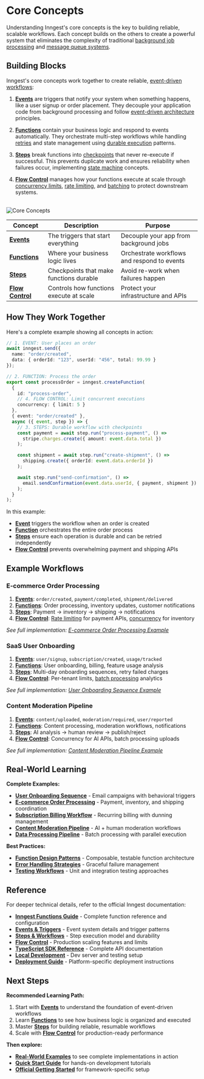 # Core Concepts

Understanding Inngest's core concepts is the key to building reliable, scalable workflows. Each concept builds on the others to create a powerful system that eliminates the complexity of traditional [background job processing](https://en.wikipedia.org/wiki/Job_queue) and [message queue systems](https://en.wikipedia.org/wiki/Message_queue).

## Building Blocks
Inngest's core concepts work together to create reliable, [event-driven workflows](https://en.wikipedia.org/wiki/Event-driven_architecture):

1. **[Events](/concepts/events)** are triggers that notify your system when something happens, like a user signup or order placement. They decouple your application code from background processing and follow [event-driven architecture](https://en.wikipedia.org/wiki/Event-driven_architecture) principles.

2. **[Functions](/concepts/functions)** contain your business logic and respond to events automatically. They orchestrate multi-step workflows while handling [retries](https://www.inngest.com/docs/features/inngest-functions/retries) and state management using [durable execution](https://temporal.io/blog/what-is-durable-execution) patterns.

3. **[Steps](/concepts/steps)** break functions into [checkpoints](https://www.inngest.com/docs/features/inngest-functions/steps-workflows#how-steps-work) that never re-execute if successful. This prevents duplicate work and ensures reliability when failures occur, implementing [state machine](https://en.wikipedia.org/wiki/Finite-state_machine) concepts.

4. **[Flow Control](/concepts/flow-control)** manages how your functions execute at scale through [concurrency limits](https://www.inngest.com/docs/features/inngest-functions/flow-control), [rate limiting](https://en.wikipedia.org/wiki/Rate_limiting), and [batching](https://www.inngest.com/docs/features/inngest-functions/flow-control#batching-events) to protect downstream systems. <br/> <br/>

<img src="/core.png" alt="Core Concepts" />

| Concept | Description | Purpose |
|---------|-------------|---------|
| **[Events](/concepts/events)** | The triggers that start everything | Decouple your app from background jobs |
| **[Functions](/concepts/functions)** | Where your business logic lives | Orchestrate workflows and respond to events |
| **[Steps](/concepts/steps)** | Checkpoints that make functions durable | Avoid re-work when failures happen |
| **[Flow Control](/concepts/flow-control)** | Controls how functions execute at scale | Protect your infrastructure and APIs |

## How They Work Together
Here's a complete example showing all concepts in action:

```typescript
// 1. EVENT: User places an order
await inngest.send({
  name: "order/created",
  data: { orderId: "123", userId: "456", total: 99.99 }
});

// 2. FUNCTION: Process the order
export const processOrder = inngest.createFunction(
  {
    id: "process-order",
    // 4. FLOW CONTROL: Limit concurrent executions
    concurrency: { limit: 5 }
  },
  { event: "order/created" },
  async ({ event, step }) => {
    // 3. STEPS: Durable workflow with checkpoints
    const payment = await step.run("process-payment", () =>
      stripe.charges.create({ amount: event.data.total })
    );

    const shipment = await step.run("create-shipment", () =>
      shipping.create({ orderId: event.data.orderId })
    );

    await step.run("send-confirmation", () =>
      email.sendConfirmation(event.data.userId, { payment, shipment })
    );
  }
);
```

In this example:
- **[Event](/concepts/events)** triggers the workflow when an order is created
- **[Function](/concepts/functions)** orchestrates the entire order process
- **[Steps](/concepts/steps)** ensure each operation is durable and can be retried independently  
- **[Flow Control](/concepts/flow-control)** prevents overwhelming payment and shipping APIs

## Example Workflows

### E-commerce Order Processing
1. **[Events](/concepts/events)**: `order/created`, `payment/completed`, `shipment/delivered`
2. **[Functions](/concepts/functions)**: Order processing, inventory updates, customer notifications
3. **[Steps](/concepts/steps)**: Payment → inventory → shipping → notifications
4. **[Flow Control](/concepts/flow-control)**: [Rate limiting](https://www.inngest.com/docs/features/inngest-functions/flow-control#rate-limiting) for payment APIs, [concurrency](https://www.inngest.com/docs/features/inngest-functions/flow-control#concurrency) for inventory

*See full implementation: [E-commerce Order Processing Example](/quick-start/examples#e-commerce-order-processing)*

### SaaS User Onboarding
1. **[Events](/concepts/events)**: `user/signup`, `subscription/created`, `usage/tracked`
2. **[Functions](/concepts/functions)**: User onboarding, billing, feature usage analysis
3. **[Steps](/concepts/steps)**: Multi-day onboarding sequences, retry failed charges
4. **[Flow Control](/concepts/flow-control)**: Per-tenant limits, [batch processing](https://www.inngest.com/docs/features/inngest-functions/flow-control#batching-events) analytics

*See full implementation: [User Onboarding Sequence Example](/quick-start/examples#user-onboarding-sequence)*

### Content Moderation Pipeline
1. **[Events](/concepts/events)**: `content/uploaded`, `moderation/required`, `user/reported`
2. **[Functions](/concepts/functions)**: Content processing, moderation workflows, notifications
3. **[Steps](/concepts/steps)**: AI analysis → human review → publish/reject
4. **[Flow Control](/concepts/flow-control)**: Concurrency for AI APIs, batch processing uploads

*See full implementation: [Content Moderation Pipeline Example](/quick-start/examples#content-moderation-pipeline)*

## Real-World Learning

**Complete Examples:**
- **[User Onboarding Sequence](/quick-start/examples#user-onboarding-sequence)** - Email campaigns with behavioral triggers
- **[E-commerce Order Processing](/quick-start/examples#e-commerce-order-processing)** - Payment, inventory, and shipping coordination
- **[Subscription Billing Workflow](/quick-start/examples#subscription-billing-workflow)** - Recurring billing with dunning management
- **[Content Moderation Pipeline](/quick-start/examples#content-moderation-pipeline)** - AI + human moderation workflows
- **[Data Processing Pipeline](/quick-start/examples#data-processing-pipeline)** - Batch processing with parallel execution

**Best Practices:**
- **[Function Design Patterns](/quick-start/patterns#function-patterns)** - Composable, testable function architecture
- **[Error Handling Strategies](/quick-start/patterns#error-handling)** - Graceful failure management
- **[Testing Workflows](/quick-start/patterns#testing-functions)** - Unit and integration testing approaches

## Reference

For deeper technical details, refer to the official Inngest documentation:

- **[Inngest Functions Guide](https://www.inngest.com/docs/features/inngest-functions)** - Complete function reference and configuration
- **[Events & Triggers](https://www.inngest.com/docs/features/events-triggers)** - Event system details and trigger patterns
- **[Steps & Workflows](https://www.inngest.com/docs/features/inngest-functions/steps-workflows)** - Step execution model and durability
- **[Flow Control](https://www.inngest.com/docs/features/inngest-functions/flow-control)** - Production scaling features and limits
- **[TypeScript SDK Reference](https://www.inngest.com/docs/reference/typescript)** - Complete API documentation
- **[Local Development](https://www.inngest.com/docs/local-development)** - Dev server and testing setup
- **[Deployment Guide](https://www.inngest.com/docs/deploy)** - Platform-specific deployment instructions

## Next Steps

**Recommended Learning Path:**
1. Start with **[Events](/concepts/events)** to understand the foundation of event-driven workflows
2. Learn **[Functions](/concepts/functions)** to see how business logic is organized and executed
3. Master **[Steps](/concepts/steps)** for building reliable, resumable workflows
4. Scale with **[Flow Control](/concepts/flow-control)** for production-ready performance

**Then explore:**
- **[Real-World Examples](/quick-start/examples)** to see complete implementations in action
- **[Quick Start Guide](/quick-start)** for hands-on development tutorials
- **[Official Getting Started](https://www.inngest.com/docs/getting-started)** for framework-specific setup 